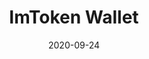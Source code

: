 ---
title: ImToken Wallet
tag: Tools
status: publish
date: 2020-09-24
slug: A short description for this item
website:
twitter:
logo: /img/ImToken Wallet.png
featured_img: https://wp.gcap1.iotex.io/wp-content/uploads/2020/09/imtoken.png
telegram:
---